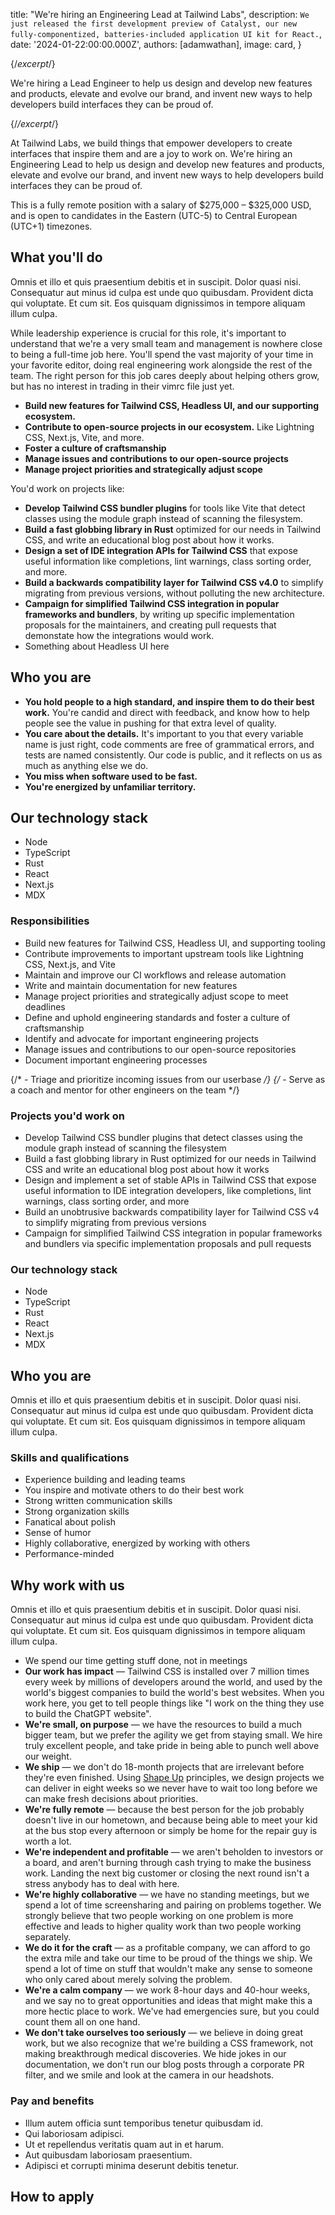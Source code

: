 

  title: "We're hiring an Engineering Lead at Tailwind Labs",
  description: `We just released the first development preview of Catalyst, our new fully-componentized, batteries-included application UI kit for React.`,
  date: '2024-01-22:00:00.000Z',
  authors: [adamwathan],
  image: card,
}


{/*excerpt*/}

We're hiring a Lead Engineer to help us design and develop new features and products, elevate and evolve our brand, and invent new ways to help developers build interfaces they can be proud of.

{/*/excerpt*/}


At Tailwind Labs, we build things that empower developers to create interfaces that inspire them and are a joy to work on. We're hiring an Engineering Lead to help us design and develop new features and products, elevate and evolve our brand, and invent new ways to help developers build interfaces they can be proud of.


This is a fully remote position with a salary of $275,000 – $325,000 USD, and is open to candidates in the Eastern (UTC-5) to Central European (UTC+1) timezones.

## What you'll do

Omnis et illo et quis praesentium debitis et in suscipit. Dolor quasi nisi. Consequatur aut minus id culpa est unde quo quibusdam. Provident dicta qui voluptate. Et cum sit. Eos quisquam dignissimos in tempore aliquam illum culpa.

While leadership experience is crucial for this role, it's important to understand that we're a very small team and management is nowhere close to being a full-time job here. You'll spend the vast majority of your time in your favorite editor, doing real engineering work alongside the rest of the team. The right person for this job cares deeply about helping others grow, but has no interest in trading in their vimrc file just yet.

- **Build new features for Tailwind CSS, Headless UI, and our supporting ecosystem.**
- **Contribute to open-source projects in our ecosystem.** Like Lightning CSS, Next.js, Vite, and more.
- **Foster a culture of craftsmanship**
- **Manage issues and contributions to our open-source projects**
- **Manage project priorities and strategically adjust scope**

You'd work on projects like:

- **Develop Tailwind CSS bundler plugins** for tools like Vite that detect classes using the module graph instead of scanning the filesystem.
- **Build a fast globbing library in Rust** optimized for our needs in Tailwind CSS, and write an educational blog post about how it works.
- **Design a set of IDE integration APIs for Tailwind CSS** that expose useful information like completions, lint warnings, class sorting order, and more.
- **Build a backwards compatibility layer for Tailwind CSS v4.0** to simplify migrating from previous versions, without polluting the new architecture.
- **Campaign for simplified Tailwind CSS integration in popular frameworks and bundlers**, by writing up specific implementation proposals for the maintainers, and creating pull requests that demonstate how the integrations would work.
- Something about Headless UI here

## Who you are

- **You hold people to a high standard, and inspire them to do their best work.** You're candid and direct with feedback, and know how to help people see the value in pushing for that extra level of quality.
- **You care about the details.** It's important to you that every variable name is just right, code comments are free of grammatical errors, and tests are named consistently. Our code is public, and it reflects on us as much as anything else we do.
- **You miss when software used to be fast.**
- **You're energized by unfamiliar territory.**

## Our technology stack

- Node
- TypeScript
- Rust
- React
- Next.js
- MDX



### Responsibilities

- Build new features for Tailwind CSS, Headless UI, and supporting tooling
- Contribute improvements to important upstream tools like Lightning CSS, Next.js, and Vite
- Maintain and improve our CI workflows and release automation
- Write and maintain documentation for new features
- Manage project priorities and strategically adjust scope to meet deadlines
- Define and uphold engineering standards and foster a culture of craftsmanship
- Identify and advocate for important engineering projects
- Manage issues and contributions to our open-source repositories
- Document important engineering processes

{/* - Triage and prioritize incoming issues from our userbase */}
{/* - Serve as a coach and mentor for other engineers on the team */}


### Projects you'd work on

- Develop Tailwind CSS bundler plugins that detect classes using the module graph instead of scanning the filesystem
- Build a fast globbing library in Rust optimized for our needs in Tailwind CSS and write an educational blog post about how it works
- Design and implement a set of stable APIs in Tailwind CSS that expose useful information to IDE integration developers, like completions, lint warnings, class sorting order, and more
- Build an unobtrusive backwards compatibility layer for Tailwind CSS v4 to simplify migrating from previous versions
- Campaign for simplified Tailwind CSS integration in popular frameworks and bundlers via specific implementation proposals and pull requests

### Our technology stack

- Node
- TypeScript
- Rust
- React
- Next.js
- MDX

## Who you are

Omnis et illo et quis praesentium debitis et in suscipit. Dolor quasi nisi. Consequatur aut minus id culpa est unde quo quibusdam. Provident dicta qui voluptate. Et cum sit. Eos quisquam dignissimos in tempore aliquam illum culpa.

### Skills and qualifications

- Experience building and leading teams
- You inspire and motivate others to do their best work
- Strong written communication skills
- Strong organization skills
- Fanatical about polish
- Sense of humor
- Highly collaborative, energized by working with others
- Performance-minded

## Why work with us

Omnis et illo et quis praesentium debitis et in suscipit. Dolor quasi nisi. Consequatur aut minus id culpa est unde quo quibusdam. Provident dicta qui voluptate. Et cum sit. Eos quisquam dignissimos in tempore aliquam illum culpa.

- We spend our time getting stuff done, not in meetings
- **Our work has impact** — Tailwind CSS is installed over 7 million times every week by millions of developers around the world, and used by the world's biggest companies to build the world's best websites. When you work here, you get to tell people things like "I work on the thing they use to build the ChatGPT website".
- **We're small, on purpose** — we have the resources to build a much bigger team, but we prefer the agility we get from staying small. We hire truly excellent people, and take pride in being able to punch well above our weight.
- **We ship** — we don't do 18-month projects that are irrelevant before they're even finished. Using [Shape Up](https://basecamp.com/shapeup) principles, we design projects we can deliver in eight weeks so we never have to wait too long before we can make fresh decisions about priorities.
- **We're fully remote** — because the best person for the job probably doesn't live in our hometown, and because being able to meet your kid at the bus stop every afternoon or simply be home for the repair guy is worth a lot.
- **We're independent and profitable** — we aren't beholden to investors or a board, and aren't burning through cash trying to make the business work. Landing the next big customer or closing the next round isn't a stress anybody has to deal with here.
- **We're highly collaborative** — we have no standing meetings, but we spend a lot of time screensharing and pairing on problems together. We strongly believe that two people working on one problem is more effective and leads to higher quality work than two people working separately.
- **We do it for the craft** — as a profitable company, we can afford to go the extra mile and take our time to be proud of the things we ship. We spend a lot of time on stuff that wouldn't make any sense to someone who only cared about merely solving the problem.
- **We're a calm company** — we work 8-hour days and 40-hour weeks, and we say no to great opportunities and ideas that might make this a more hectic place to work. We've had emergencies sure, but you could count them all on one hand.
- **We don't take ourselves too seriously** — we believe in doing great work, but we also recognize that we're building a CSS framework, not making breakthrough medical discoveries. We hide jokes in our documentation, we don't run our blog posts through a corporate PR filter, and we smile and look at the camera in our headshots.

### Pay and benefits

- Illum autem officia sunt temporibus tenetur quibusdam id.
- Qui laboriosam adipisci.
- Ut et repellendus veritatis quam aut in et harum.
- Aut quibusdam laboriosam praesentium.
- Adipisci et corrupti minima deserunt debitis tenetur.


## How to apply